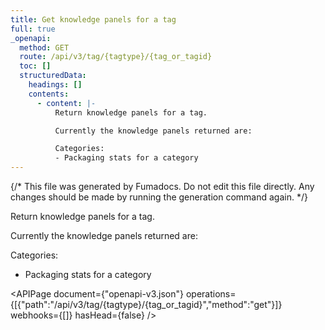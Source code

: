 ```yaml
---
title: Get knowledge panels for a tag
full: true
_openapi:
  method: GET
  route: /api/v3/tag/{tagtype}/{tag_or_tagid}
  toc: []
  structuredData:
    headings: []
    contents:
      - content: |-
          Return knowledge panels for a tag.

          Currently the knowledge panels returned are:

          Categories:
          - Packaging stats for a category
---
```


{/* This file was generated by Fumadocs. Do not edit this file directly. Any changes should be made by running the generation command again. */}

Return knowledge panels for a tag.

Currently the knowledge panels returned are:

Categories:
- Packaging stats for a category

<APIPage document={"openapi-v3.json"} operations={[{"path":"/api/v3/tag/{tagtype}/{tag_or_tagid}","method":"get"}]} webhooks={[]} hasHead={false} />